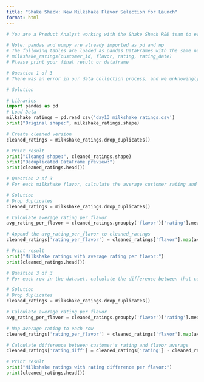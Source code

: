 ```yaml
---
title: "Shake Shack: New Milkshake Flavor Selection for Launch"
format: html
---
```


```python

# You are a Product Analyst working with the Shake Shack R&D team to evaluate customer ratings for experimental milkshake flavors. Your team has collected ratings data from a small sampling test. Your task is to systematically analyze and clean the ratings data to identify top-performing flavors.

# Note: pandas and numpy are already imported as pd and np
# The following tables are loaded as pandas DataFrames with the same names: milkshake_ratings
# milkshake_ratings(customer_id, flavor, rating, rating_date)
# Please print your final result or dataframe

# Question 1 of 3
# There was an error in our data collection process, and we unknowingly introduced duplicate rows into our data. Remove any duplicate entries in the customer ratings data to ensure the accuracy of the analysis.

# Solution

# Libraries
import pandas as pd
# Load Data
milkshake_ratings = pd.read_csv('day13_milkshake_ratings.csv')
print("Original shape:", milkshake_ratings.shape)

# Create cleaned version
cleaned_ratings = milkshake_ratings.drop_duplicates()

# Print result
print("Cleaned shape:", cleaned_ratings.shape)
print("Deduplicated DataFrame preview:")
print(cleaned_ratings.head())

```

```python
# Question 2 of 3
# For each milkshake flavor, calculate the average customer rating and append this as a new column to the milkshake_ratings DataFrame. Don't forget to clean the DataFrame first by dropping duplicate values.

# Solution
# Drop duplicates
cleaned_ratings = milkshake_ratings.drop_duplicates()

# Calculate average rating per flavor
avg_rating_per_flavor = cleaned_ratings.groupby('flavor')['rating'].mean()

# Append the avg_rating_per_flavor to cleaned_ratings
cleaned_ratings['rating_per_flavor'] = cleaned_ratings['flavor'].map(avg_rating_per_flavor)

# Print result
print("Milkshake ratings with average rating per flavor:")
print(cleaned_ratings.head())

```
```python
# Question 3 of 3
# For each row in the dataset, calculate the difference between that customer's rating and the average rating for the flavor. Don't forget to clean the DataFrame first by dropping duplicate values.

# Solution
# Drop duplicates
cleaned_ratings = milkshake_ratings.drop_duplicates()

# Calculate average rating per flavor
avg_rating_per_flavor = cleaned_ratings.groupby('flavor')['rating'].mean()

# Map average rating to each row
cleaned_ratings['rating_per_flavor'] = cleaned_ratings['flavor'].map(avg_rating_per_flavor)

# Calculate difference between customer's rating and flavor average
cleaned_ratings['rating_diff'] = cleaned_ratings['rating'] - cleaned_ratings['rating_per_flavor']

# Print result
print("Milkshake ratings with rating difference per flavor:")
print(cleaned_ratings.head())
```